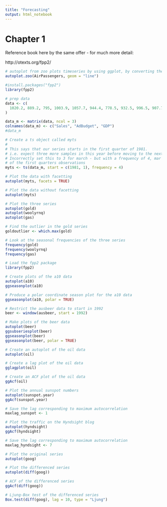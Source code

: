 ```yaml
---
title: "Forecasting"
output: html_notebook
---
```


# Chapter 1

Reference book here by the same offer - for much more detail:

http://otexts.org/fpp2/

```r
# autoplot from zoo plots timeseries by using ggplot, by converting them to a data.frame
autoplot.zoo(AirPassengers, geom = "line")
```


```r
#install.packages("fpp2")
library(fpp2)

# prep data
data <- c(
  1020.2, 889.2, 795, 1003.9, 1057.7, 944.4, 778.5, 932.5, 996.5, 907.7, 735.1, 958.1, 1034.1, 992.8, 791.7, 914.2, 1106.5, 985.1, 823.9, 1025.1, 1064.7, 981.9, 828.3, 940.7, 991.1, 1021.2, 796.7, 986.6, 1054.2, 1018.7, 815.6, 1010.6, 1071.5, 954, 822.9, 867.5, 1002.3, 972, 782.9, 972.8, 1108, 943.7, 806.1, 954.2, 1115.5, 927.1, 800.7, 955.7, 1049.8, 886, 786.4, 991.3, 1113.9, 924.5, 771.4, 949.8, 990.5, 1071.4, 854.1, 929.8, 959.6, 991.1, 832.9, 1006.1, 1040.7, 1026.3, 785.9, 997.6, 1055, 925.6, 805.6, 934.1, 1081.7, 1062.3, 798.8, 1014.3, 1049.5, 961.7, 793.4, 872.3, 1014.2, 952.6, 792.4, 922.3, 1055.9, 906.2, 811.2, 1005.8, 1013.8, 905.6, 957.3, 1059.5, 1090.6, 998.9, 866.6, 1018.7, 1112.5, 997.4, 826.8, 992.6, 659.2, 589, 512.5, 614.1, 647.2, 602, 530.7, 608.4, 637.9, 582.4, 506.8, 606.7, 658.7, 614.9, 489.9, 586.5, 663, 591.7, 502.2, 616.4, 647.1, 615.5, 514.8, 609.1, 641.3, 620.2, 511.2, 621.3, 645.3, 616, 503.2, 617.5, 642.8, 585.6, 520.6, 608.6, 645.7, 597.4, 499.8, 601.8, 650.8, 588.3, 491.6, 603.3, 663.2, 614, 506.3, 606.2, 639.5, 585.9, 492.2, 610.4, 660.8, 612.2, 509.2, 612.1, 653.2, 605.3, 506.6, 597.4, 635.2, 611.6, 503.8, 609.9, 645.2, 609.8, 512.1, 603.7, 639.4, 601.6, 497, 602.8, 647.3, 612.5, 492.2, 610.8, 646.5, 603.3, 503.8, 598.3, 649.4, 620.2, 497.9, 609.2, 665.9, 600.4, 502.3, 605.6, 647.6, 583.5, 502.5, 625.9, 648.7, 610.7, 519.1, 634.9, 663.1, 583.3, 508.6, 634.2, 251.8, 290.9, 290.8, 292.4, 279.1, 254, 295.6, 271.7, 259.6, 280.5, 287.2, 278, 256.8, 271, 300.9, 289.8, 266.8, 273.7, 301.3, 285.6, 270.6, 274.6, 299.7, 275.9, 279.3, 290.8, 295.6, 271.9, 267.4, 281, 309, 266.7, 283.5, 282.3, 289.2, 270.7, 266.5, 287.9, 287.6, 283.4, 266.4, 292.3, 330.6, 286.2, 259.2, 263.7, 288.2, 274.1, 287.1, 285.5, 303.7, 275.6, 249.3, 272.9, 289.8, 269.2, 261.3, 292.9, 304.6, 276.3, 268.2, 293.5, 311.1, 273.7, 267.5, 271.9, 308.8, 282.9, 268.4, 271.4, 292.1, 287.6, 258, 282.9, 295, 271.2, 275.4, 284, 300.9, 277.4, 273.8, 288.4, 283.4, 273.4, 271.5, 283.6, 290.6, 289.1, 282.2, 285.6, 304, 271.5, 263.9, 288.3, 290.2, 284, 270.9, 294.7, 292.2, 255.1
)

data_m <- matrix(data, ncol = 3)
colnames(data_m) <- c("Sales", "AdBudget", "GDP")
#data_m

# Create a ts object called myts
#
# This says that our series starts in the first quarter of 1981.
# i.e. expect three more samples in this year before moving to the next year
# Incorrectly set this to 3 for march - but with a frequency of 4, mar is part
# of the first quarters observations
myts <- ts(data_m, start = c(1981, 1), frequency = 4)
```

```r
# Plot the data with facetting
autoplot(myts, facets = TRUE)

# Plot the data without facetting
autoplot(myts)

# Plot the three series
autoplot(gold)
autoplot(woolyrnq)
autoplot(gas)

# Find the outlier in the gold series
goldoutlier <- which.max(gold)

# Look at the seasonal frequencies of the three series
frequency(gold)
frequency(woolyrnq)
frequency(gas)
```


```r
# Load the fpp2 package
library(fpp2)

# Create plots of the a10 data
autoplot(a10)
ggseasonplot(a10)

# Produce a polar coordinate season plot for the a10 data
ggseasonplot(a10, polar = TRUE)

# Restrict the ausbeer data to start in 1992
beer <- window(ausbeer, start = 1992)

# Make plots of the beer data
autoplot(beer)
ggsubseriesplot(beer)
ggseasonplot(beer)
ggseasonplot(beer, polar = TRUE)
```

```r
# Create an autoplot of the oil data
autoplot(oil)

# Create a lag plot of the oil data
gglagplot(oil)

# Create an ACF plot of the oil data
ggAcf(oil)
```

```r
# Plot the annual sunspot numbers
autoplot(sunspot.year)
ggAcf(sunspot.year)

# Save the lag corresponding to maximum autocorrelation
maxlag_sunspot <- 1

# Plot the traffic on the Hyndsight blog
autoplot(hyndsight)
ggAcf(hyndsight)

# Save the lag corresponding to maximum autocorrelation
maxlag_hyndsight <- 7
```

```r
# Plot the original series
autoplot(goog)

# Plot the differenced series
autoplot(diff(goog))

# ACF of the differenced series
ggAcf(diff(goog))

# Ljung-Box test of the differenced series
Box.test(diff(goog), lag = 10, type = "Ljung")
```





